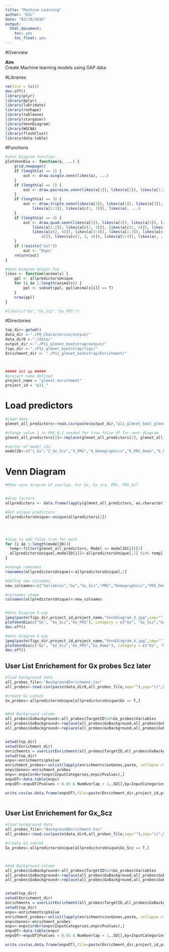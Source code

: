 ```yaml
---
title: "Machine Learning"
author: "DJL"
date: "02/10/2016"
output:
  html_document:
    toc: yes
    toc_float: yes
---
```


#Overview

**Aim**  
Create Machine learning models using GAP data. 


#Libraries
```r
rm(list = ls())
dev.off()
library(plyr)
library(dplyr)
library(lubridate)
library(reshape)
library(tableone)
library(stargazer)
library(VennDiagram)
library(WGCNA)
library(flashClust)
library(data.table)
```

#Functions
```r
#venn Diagram function
plotVennDia <- function(a, ...) {
    grid.newpage()
    if (length(a) == 1) {
        out <- draw.single.venn(likes(a), ...)
    }
    if (length(a) == 2) {
        out <- draw.pairwise.venn(likes(a[1]), likes(a[2]), likes(a[1:2]), ...)
    }
    if (length(a) == 3) {
        out <- draw.triple.venn(likes(a[1]), likes(a[2]), likes(a[3]), likes(a[1:2]), 
            likes(a[2:3]), likes(a[c(1, 3)]), likes(a), ...)
    }
    if (length(a) == 4) {
        out <- draw.quad.venn(likes(a[1]), likes(a[2]), likes(a[3]), likes(a[4]), 
            likes(a[1:2]), likes(a[c(1, 3)]), likes(a[c(1, 4)]), likes(a[2:3]), 
            likes(a[c(2, 4)]), likes(a[3:4]), likes(a[1:3]), likes(a[c(1, 2, 
                4)]), likes(a[c(1, 3, 4)]), likes(a[2:4]), likes(a), ...)
    }
    if (!exists("out")) 
        out <- "Oops"
    return(out)
}

#Venn Diagram helper fun
likes <- function(animals) {
    ppl <- allpredictorsUnique
    for (i in 1:length(animals)) {
        ppl <- subset(ppl, ppl[animals[i]] == T)
    }
    nrow(ppl)
}

#likes(c("Gx","Gx_Scz","Gx_PRS"))


```


#Directories
```r
top_dir<-getwd()
data_dir <-"./P0_Characterise/output/"
data_dir0 <-"./data/"
output_dir <-"./P11_glmnet_bootstrap/output/"
figs_dir <-"./P11_glmnet_bootstrap/figs/"
Enrichment_dir <- "./P11_glmnet_bootstrap/Enrichment/"



##### Set up #####
#project name defined
project_name = "glmnet_enrichment"
project_id = "p11_"

```

#  Load predictors
```r

#Load data
glmnet_all_predictors<-read.csv(paste(output_dir,"p11_glmnet_boot_glmnet_all_mod_predictors.csv",sep=""))

#change value 1 to PRS_0.1 needed for true false df for venn diagram. 
glmnet_all_predictors[2]<-replace(glmnet_all_predictors[2], glmnet_all_predictors[2]==1, "PRS_0.1")

#vector of model ids
modelID<-c("1_Gx","2_Gx_Scz","3_PRS","4_Demographics","5_PRS_Demo","6_Gx_PRS","7_Gx_Demo","8_Gx_Demo_PRS")

```



# Venn Diagram 
```r
#Make venn diagram of overlap. For Gx, Gx_scz, PRS, PRS_Gx?


#drop factors
allpredictors <- data.frame(lapply(glmnet_all_predictors, as.character), stringsAsFactors=F)

#Get unique predictors
allpredictorsUnique<-unique(allpredictors[2])




#loop to add false true for each
for (i in 1:length(modelID)){
  temp<-filter(glmnet_all_predictors, Model == modelID[i])[2]
  allpredictorsUnique[,modelID[i]]<-allpredictorsUnique[,1] %in% temp[,1]
}

#change rownames
rownames(allpredictorsUnique)<-allpredictorsUnique[,1]

#define new colnames
new_colnames<-c("Variables","Gx","Gx_Scz","PRS","Demographics","PRS_Demo","Gx_PRS","Gx_Demo","Gx_Demo_PRS")

#colnames chage
colnames(allpredictorsUnique)<-new_colnames


#Venn Diagram 3 way
jpeg(paste(figs_dir,project_id,project_name,"VennDiagram_3.jpg",sep=""),width= 800, height = 800, pointsize = 20)
plotVennDia(c("Gx", "Gx_Scz","Gx_PRS"), category = c("Gx", "Gx_Scz","Gx_PRS"), lty = "blank", fill = c("skyblue", "pink1","mediumorchid"))
dev.off()

#Venn Diagram 4 way
jpeg(paste(figs_dir,project_id,project_name,"VennDiagram_4.jpg",sep=""),width= 800, height = 800, pointsize = 20)
plotVennDia(c("Gx", "Gx_Scz","Gx_PRS","Gx_Demo"), category = c("Gx", "Gx_Scz","Gx_PRS","Gx_Demo"), lty = "blank", fill = c("skyblue", "pink1","mediumorchid", "orange"))
dev.off()


```




## User List Enrichement for Gx probes Scz later
```r
#load background data
all_probes_file<-"BackgroundEnrichment.tsv"
all_probes<-read.csv(paste(data_dir0,all_probes_file,sep=""),sep="\t",header=TRUE)

#create Gx subset
Gx_probes<-allpredictorsUnique[allpredictorsUnique$Gx == T,]


#Add Background column
all_probes$GxBackground<-all_probes$TargetID%in%Gx_probes$Variables
all_probes$GxBackground<-replace(all_probes$GxBackground,all_probes$GxBackground=="FALSE","BACKGROUND")
all_probes$GxBackground<-replace(all_probes$GxBackground,all_probes$GxBackground=="TRUE","Gx")


setwd(top_dir)
setwd(Enrichment_dir)
enrichments = userListEnrichment(all_probes$TargetID,all_probes$GxBackground,fnIn=c("GAP_reduced_GO_Biological_Process_2015.csv","GAP_reduced_GO_Cellular_Component_2015.csv","GAP_reduced_GO_Molecular_Function_2015.csv","GAP_reduced_Kegg2016.csv","GeneSetsMental_Pirooznia_2016final2.csv","GAP_reduced_Blood_WGCNA.csv","GAP_reduced_Brain_WGCNA.csv"),catNmIn=c("GO_BP","GO_CC","GO_MF","KEGG_2016","Pirooznia","Blood","Brain"),minGenesInCategory = 3)
setwd(top_dir)
enpv<-enrichments$pValue
enrichment_probes<-unlist(lapply(enrichments$ovGenes,paste, collapse =";"))
enpv$Genes<-enrichment_probes
enpv<-enpv[order(enpv$InputCategories,enpv$Pvalues),]
enpvDT<-data.table(enpv)
enpvDT<-enpvDT[Pvalues < 0.05 & NumOverlap > 1,.SD[],by=InputCategories]

write.csv(as.data.frame(enpvDT),file=paste(Enrichment_dir,project_id,project_name,"_Gx_enrichment_results.csv",sep=""),row.names=F)



```

## User List Enrichement for Gx_Scz
```r
#load background data
all_probes_file<-"BackgroundEnrichment.tsv"
all_probes<-read.csv(paste(data_dir0,all_probes_file,sep=""),sep="\t",header=TRUE)

#create Gx subset
Gx_probes<-allpredictorsUnique[allpredictorsUnique$Gx_Scz == T,]



#Add Background column
all_probes$GxBackground<-all_probes$TargetID%in%Gx_probes$Variables
all_probes$GxBackground<-replace(all_probes$GxBackground,all_probes$GxBackground=="FALSE","BACKGROUND")
all_probes$GxBackground<-replace(all_probes$GxBackground,all_probes$GxBackground=="TRUE","Gx")


setwd(top_dir)
setwd(Enrichment_dir)
enrichments = userListEnrichment(all_probes$TargetID,all_probes$GxBackground,fnIn=c("GAP_reduced_GO_Biological_Process_2015.csv","GAP_reduced_GO_Cellular_Component_2015.csv","GAP_reduced_GO_Molecular_Function_2015.csv","GAP_reduced_Kegg2016.csv","GeneSetsMental_Pirooznia_2016final2.csv","GAP_reduced_Blood_WGCNA.csv","GAP_reduced_Brain_WGCNA.csv"),catNmIn=c("GO_BP","GO_CC","GO_MF","KEGG_2016","Pirooznia","Blood","Brain"),minGenesInCategory = 3)
setwd(top_dir)
enpv<-enrichments$pValue
enrichment_probes<-unlist(lapply(enrichments$ovGenes,paste, collapse =";"))
enpv$Genes<-enrichment_probes
enpv<-enpv[order(enpv$InputCategories,enpv$Pvalues),]
enpvDT<-data.table(enpv)
enpvDT<-enpvDT[Pvalues < 0.05 & NumOverlap > 1,.SD[],by=InputCategories]

write.csv(as.data.frame(enpvDT),file=paste(Enrichment_dir,project_id,project_name,"_Gx_scz_enrichment_results.csv",sep=""),row.names=F)



```
